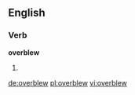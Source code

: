 ==English==

===Verb===
'''overblew'''

# {{simple past of|overblow}}

[[de:overblew]]
[[pl:overblew]]
[[vi:overblew]]